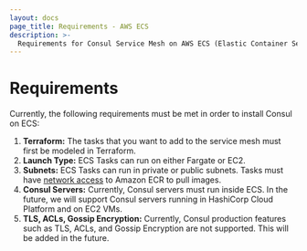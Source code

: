 ```yaml
---
layout: docs
page_title: Requirements - AWS ECS
description: >-
  Requirements for Consul Service Mesh on AWS ECS (Elastic Container Service).
---
```


# Requirements

Currently, the following requirements must be met in order to install Consul on ECS:

1. **Terraform:** The tasks that you want to add to the service mesh must first be modeled in Terraform.
1. **Launch Type:** ECS Tasks can run on either Fargate or EC2.
1. **Subnets:** ECS Tasks can run in private or public subnets. Tasks must have [network access](https://aws.amazon.com/premiumsupport/knowledge-center/ecs-pull-container-api-error-ecr/) to Amazon ECR to pull images.
1. **Consul Servers:** Currently, Consul servers must run inside ECS. In the future, we will support Consul servers running in HashiCorp Cloud Platform and on EC2 VMs.
1. **TLS, ACLs, Gossip Encryption:** Currently, Consul production features such as TLS, ACLs, and Gossip Encryption are not supported. This will be added in the future.
